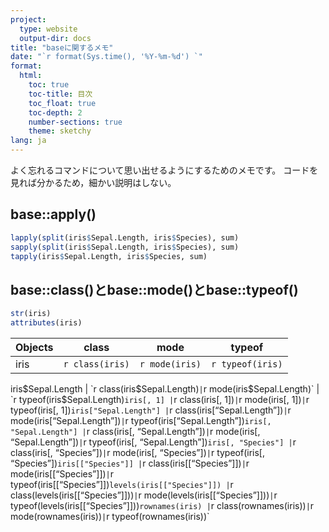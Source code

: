 ```yaml
---
project:
  type: website
  output-dir: docs
title: "baseに関するメモ"
date: "`r format(Sys.time(), '%Y-%m-%d') `"
format:
  html:
    toc: true
    toc-title: 目次
    toc_float: true
    toc-depth: 2
    number-sections: true
    theme: sketchy
lang: ja
---
```


よく忘れるコマンドについて思い出せるようにするためのメモです。
コードを見れば分かるため，細かい説明はしない。

## base::apply()

```r
lapply(split(iris$Sepal.Length, iris$Species), sum)
sapply(split(iris$Sepal.Length, iris$Species), sum)
tapply(iris$Sepal.Length, iris$Species, sum)
```

## base::class()とbase::mode()とbase::typeof()

```r
str(iris)
attributes(iris)
```

Objects | class | mode | typeof |
|:---|:---:|:---:|:---:|
iris | `r class(iris)` | `r mode(iris)` | `r typeof(iris)`
iris$Sepal.Length | `r class(iris$Sepal.Length)` | `r mode(iris$Sepal.Length)` | `r typeof(iris$Sepal.Length)`
iris[, 1] | `r class(iris[, 1])` | `r mode(iris[, 1])` | `r typeof(iris[, 1])`
iris["Sepal.Length"] | `r class(iris["Sepal.Length"])` | `r mode(iris["Sepal.Length"])` | `r typeof(iris["Sepal.Length"])`
iris[, "Sepal.Length"] | `r class(iris[, "Sepal.Length"])` | `r mode(iris[, "Sepal.Length"])` | `r typeof(iris[, "Sepal.Length"])`
iris[, "Species"] | `r class(iris[, "Species"])` | `r mode(iris[, "Species"])` | `r typeof(iris[, "Species"])`
iris[["Species"]] | `r class(iris[["Species"]])` | `r mode(iris[["Species"]])` | `r typeof(iris[["Species"]])`
levels(iris[["Species"]]) | `r class(levels(iris[["Species"]]))` | `r mode(levels(iris[["Species"]]))` | `r typeof(levels(iris[["Species"]]))`
rownames(iris) | `r class(rownames(iris))` | `r mode(rownames(iris))` | `r typeof(rownames(iris))`
